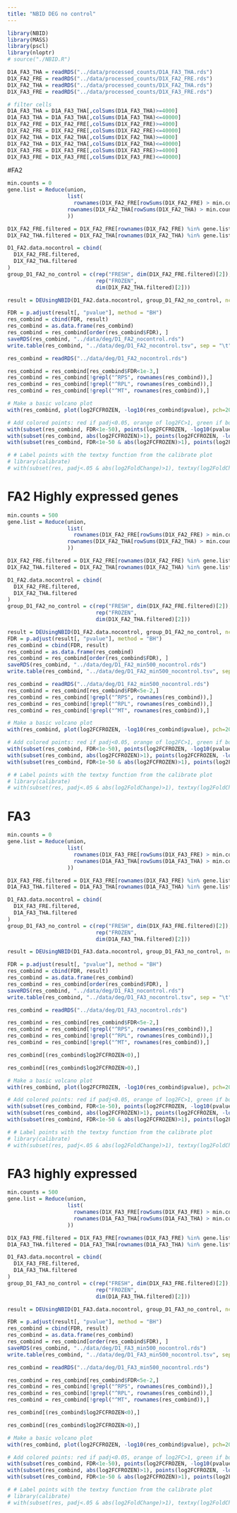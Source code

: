 ```yaml
---
title: "NBID DEG no control"
---
```


```r
library(NBID)
library(MASS)
library(pscl)
library(nloptr)
# source("./NBID.R")
```

```r
D1A_FA3_THA = readRDS("../data/processed_counts/D1A_FA3_THA.rds")
D1X_FA2_FRE = readRDS("../data/processed_counts/D1X_FA2_FRE.rds")
D1X_FA2_THA = readRDS("../data/processed_counts/D1X_FA2_THA.rds")
D1X_FA3_FRE = readRDS("../data/processed_counts/D1X_FA3_FRE.rds")
```

```r
# filter cells
D1A_FA3_THA = D1A_FA3_THA[,colSums(D1A_FA3_THA)>=4000]
D1A_FA3_THA = D1A_FA3_THA[,colSums(D1A_FA3_THA)<=40000]
D1X_FA2_FRE = D1X_FA2_FRE[,colSums(D1X_FA2_FRE)>=4000]
D1X_FA2_FRE = D1X_FA2_FRE[,colSums(D1X_FA2_FRE)<=40000]
D1X_FA2_THA = D1X_FA2_THA[,colSums(D1X_FA2_THA)>=4000]
D1X_FA2_THA = D1X_FA2_THA[,colSums(D1X_FA2_THA)<=40000]
D1X_FA3_FRE = D1X_FA3_FRE[,colSums(D1X_FA3_FRE)>=4000]
D1X_FA3_FRE = D1X_FA3_FRE[,colSums(D1X_FA3_FRE)<=40000]
```

#FA2
```r
min.counts = 0
gene.list = Reduce(union,
                   list(
                     rownames(D1X_FA2_FRE[rowSums(D1X_FA2_FRE) > min.counts, ]),
                   rownames(D1X_FA2_THA[rowSums(D1X_FA2_THA) > min.counts, ])
                   ))
```

```r
D1X_FA2_FRE.filtered = D1X_FA2_FRE[rownames(D1X_FA2_FRE) %in% gene.list, ]
D1X_FA2_THA.filtered = D1X_FA2_THA[rownames(D1X_FA2_THA) %in% gene.list, ]
```

```r
D1_FA2.data.nocontrol = cbind(
  D1X_FA2_FRE.filtered,
  D1X_FA2_THA.filtered
)
group_D1_FA2_no_control = c(rep("FRESH", dim(D1X_FA2_FRE.filtered)[2]),
                            rep("FROZEN",
                            dim(D1X_FA2_THA.filtered)[2]))
```

```r
result = DEUsingNBID(D1_FA2.data.nocontrol, group_D1_FA2_no_control, ncore = 22)
```

```r
FDR = p.adjust(result[, "pvalue"], method = "BH")
res_combind = cbind(FDR, result)
res_combind = as.data.frame(res_combind)
res_combind = res_combind[order(res_combind$FDR), ]
saveRDS(res_combind, "../data/deg/D1_FA2_nocontrol.rds")
write.table(res_combind, "../data/deg/D1_FA2_nocontrol.tsv", sep = "\t")

```

```r
res_combind = readRDS("../data/deg/D1_FA2_nocontrol.rds")

res_combind = res_combind[res_combind$FDR<1e-3,]
res_combind = res_combind[!grepl("^RPS", rownames(res_combind)),]
res_combind = res_combind[!grepl("^RPL", rownames(res_combind)),]
res_combind = res_combind[!grepl("^MT", rownames(res_combind)),]
```


```r
# Make a basic volcano plot
with(res_combind, plot(log2FCFROZEN, -log10(res_combind$pvalue), pch=20, main="Volcano plot", cex=0.7))

# Add colored points: red if padj<0.05, orange of log2FC>1, green if both)
with(subset(res_combind, FDR<1e-50), points(log2FCFROZEN, -log10(pvalue), pch=20, col="red", cex=0.7))
with(subset(res_combind, abs(log2FCFROZEN)>1), points(log2FCFROZEN, -log10(pvalue), pch=20, col="orange", cex=0.7))
with(subset(res_combind, FDR<1e-50 & abs(log2FCFROZEN)>1), points(log2FCFROZEN, -log10(pvalue), pch=20, col="green", cex=0.7))

# # Label points with the textxy function from the calibrate plot
# library(calibrate)
# with(subset(res, padj<.05 & abs(log2FoldChange)>1), textxy(log2FoldChange, -log10(pvalue), labs=Gene, cex=.8))

```


# FA2 Highly expressed genes
```r
min.counts = 500
gene.list = Reduce(union,
                   list(
                     rownames(D1X_FA2_FRE[rowSums(D1X_FA2_FRE) > min.counts, ]),
                   rownames(D1X_FA2_THA[rowSums(D1X_FA2_THA) > min.counts, ])
                   ))
```

```r
D1X_FA2_FRE.filtered = D1X_FA2_FRE[rownames(D1X_FA2_FRE) %in% gene.list, ]
D1X_FA2_THA.filtered = D1X_FA2_THA[rownames(D1X_FA2_THA) %in% gene.list, ]
```

```r
D1_FA2.data.nocontrol = cbind(
  D1X_FA2_FRE.filtered,
  D1X_FA2_THA.filtered
)
group_D1_FA2_no_control = c(rep("FRESH", dim(D1X_FA2_FRE.filtered)[2]),
                            rep("FROZEN",
                            dim(D1X_FA2_THA.filtered)[2]))
```

```r
result = DEUsingNBID(D1_FA2.data.nocontrol, group_D1_FA2_no_control, ncore = 22)
FDR = p.adjust(result[, "pvalue"], method = "BH")
res_combind = cbind(FDR, result)
res_combind = as.data.frame(res_combind)
res_combind = res_combind[order(res_combind$FDR), ]
saveRDS(res_combind, "../data/deg/D1_FA2_min500_nocontrol.rds")
write.table(res_combind, "../data/deg/D1_FA2_min500_nocontrol.tsv", sep = "\t")
```


```r
res_combind = readRDS("../data/deg/D1_FA2_min500_nocontrol.rds")
res_combind = res_combind[res_combind$FDR<5e-2,]
res_combind = res_combind[!grepl("^RPS", rownames(res_combind)),]
res_combind = res_combind[!grepl("^RPL", rownames(res_combind)),]
res_combind = res_combind[!grepl("^MT", rownames(res_combind)),]
```


```r
# Make a basic volcano plot
with(res_combind, plot(log2FCFROZEN, -log10(res_combind$pvalue), pch=20, main="Volcano plot", cex=0.7))

# Add colored points: red if padj<0.05, orange of log2FC>1, green if both)
with(subset(res_combind, FDR<1e-50), points(log2FCFROZEN, -log10(pvalue), pch=20, col="red", cex=0.7))
with(subset(res_combind, abs(log2FCFROZEN)>1), points(log2FCFROZEN, -log10(pvalue), pch=20, col="orange", cex=0.7))
with(subset(res_combind, FDR<1e-50 & abs(log2FCFROZEN)>1), points(log2FCFROZEN, -log10(pvalue), pch=20, col="green", cex=0.7))

# # Label points with the textxy function from the calibrate plot
# library(calibrate)
# with(subset(res, padj<.05 & abs(log2FoldChange)>1), textxy(log2FoldChange, -log10(pvalue), labs=Gene, cex=.8))

```


# FA3
```r
min.counts = 0
gene.list = Reduce(union,
                   list(
                     rownames(D1X_FA3_FRE[rowSums(D1X_FA3_FRE) > min.counts, ]),
                     rownames(D1A_FA3_THA[rowSums(D1A_FA3_THA) > min.counts, ])
                   ))
```

```r
D1X_FA3_FRE.filtered = D1X_FA3_FRE[rownames(D1X_FA3_FRE) %in% gene.list, ]
D1A_FA3_THA.filtered = D1A_FA3_THA[rownames(D1A_FA3_THA) %in% gene.list, ]
```

```r
D1_FA3.data.nocontrol = cbind(
  D1X_FA3_FRE.filtered,
  D1A_FA3_THA.filtered
)
group_D1_FA3_no_control = c(rep("FRESH", dim(D1X_FA3_FRE.filtered)[2]),
                            rep("FROZEN",
                            dim(D1A_FA3_THA.filtered)[2]))
```

```r
result = DEUsingNBID(D1_FA3.data.nocontrol, group_D1_FA3_no_control, ncore = 22)
```

```r
FDR = p.adjust(result[, "pvalue"], method = "BH")
res_combind = cbind(FDR, result)
res_combind = as.data.frame(res_combind)
res_combind = res_combind[order(res_combind$FDR), ]
saveRDS(res_combind, "../data/deg/D1_FA3_nocontrol.rds")
write.table(res_combind, "../data/deg/D1_FA3_nocontrol.tsv", sep = "\t")
```

```r
res_combind = readRDS("../data/deg/D1_FA3_nocontrol.rds")

res_combind = res_combind[res_combind$FDR<5e-2,]
res_combind = res_combind[!grepl("^RPS", rownames(res_combind)),]
res_combind = res_combind[!grepl("^RPL", rownames(res_combind)),]
res_combind = res_combind[!grepl("^MT", rownames(res_combind)),]
```

```r
res_combind[(res_combind$log2FCFROZEN<0),]
```


```r
res_combind[(res_combind$log2FCFROZEN>0),]
```

```r
# Make a basic volcano plot
with(res_combind, plot(log2FCFROZEN, -log10(res_combind$pvalue), pch=20, main="Volcano plot", cex=0.7))

# Add colored points: red if padj<0.05, orange of log2FC>1, green if both)
with(subset(res_combind, FDR<1e-50), points(log2FCFROZEN, -log10(pvalue), pch=20, col="red", cex=0.7))
with(subset(res_combind, abs(log2FCFROZEN)>1), points(log2FCFROZEN, -log10(pvalue), pch=20, col="orange", cex=0.7))
with(subset(res_combind, FDR<1e-50 & abs(log2FCFROZEN)>1), points(log2FCFROZEN, -log10(pvalue), pch=20, col="green", cex=0.7))

# # Label points with the textxy function from the calibrate plot
# library(calibrate)
# with(subset(res, padj<.05 & abs(log2FoldChange)>1), textxy(log2FoldChange, -log10(pvalue), labs=Gene, cex=.8))

```

# FA3 highly expressed

```r
min.counts = 500
gene.list = Reduce(union,
                   list(
                     rownames(D1X_FA3_FRE[rowSums(D1X_FA3_FRE) > min.counts, ]),
                     rownames(D1A_FA3_THA[rowSums(D1A_FA3_THA) > min.counts, ])
                   ))
```

```r
D1X_FA3_FRE.filtered = D1X_FA3_FRE[rownames(D1X_FA3_FRE) %in% gene.list, ]
D1A_FA3_THA.filtered = D1A_FA3_THA[rownames(D1A_FA3_THA) %in% gene.list, ]
```

```r
D1_FA3.data.nocontrol = cbind(
  D1X_FA3_FRE.filtered,
  D1A_FA3_THA.filtered
)
group_D1_FA3_no_control = c(rep("FRESH", dim(D1X_FA3_FRE.filtered)[2]),
                            rep("FROZEN",
                            dim(D1A_FA3_THA.filtered)[2]))
```

```r
result = DEUsingNBID(D1_FA3.data.nocontrol, group_D1_FA3_no_control, ncore = 20)

FDR = p.adjust(result[, "pvalue"], method = "BH")
res_combind = cbind(FDR, result)
res_combind = as.data.frame(res_combind)
res_combind = res_combind[order(res_combind$FDR), ]
saveRDS(res_combind, "../data/deg/D1_FA3_min500_nocontrol.rds")
write.table(res_combind, "../data/deg/D1_FA3_min500_nocontrol.tsv", sep = "\t")

```

```r
res_combind = readRDS("../data/deg/D1_FA3_min500_nocontrol.rds")

res_combind = res_combind[res_combind$FDR<5e-2,]
res_combind = res_combind[!grepl("^RPS", rownames(res_combind)),]
res_combind = res_combind[!grepl("^RPL", rownames(res_combind)),]
res_combind = res_combind[!grepl("^MT", rownames(res_combind)),]
```

```r
res_combind[(res_combind$log2FCFROZEN<0),]
```


```r
res_combind[(res_combind$log2FCFROZEN>0),]
```

```r
# Make a basic volcano plot
with(res_combind, plot(log2FCFROZEN, -log10(res_combind$pvalue), pch=20, main="Volcano plot", cex=0.7))

# Add colored points: red if padj<0.05, orange of log2FC>1, green if both)
with(subset(res_combind, FDR<1e-50), points(log2FCFROZEN, -log10(pvalue), pch=20, col="red", cex=0.7))
with(subset(res_combind, abs(log2FCFROZEN)>1), points(log2FCFROZEN, -log10(pvalue), pch=20, col="orange", cex=0.7))
with(subset(res_combind, FDR<1e-50 & abs(log2FCFROZEN)>1), points(log2FCFROZEN, -log10(pvalue), pch=20, col="green", cex=0.7))

# # Label points with the textxy function from the calibrate plot
# library(calibrate)
# with(subset(res, padj<.05 & abs(log2FoldChange)>1), textxy(log2FoldChange, -log10(pvalue), labs=Gene, cex=.8))

```
